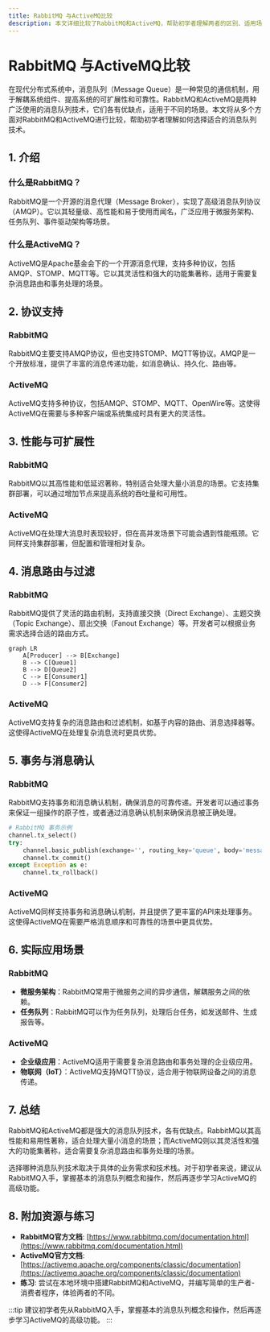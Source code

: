 ```yaml
---
title: RabbitMQ 与ActiveMQ比较
description: 本文详细比较了RabbitMQ和ActiveMQ，帮助初学者理解两者的区别、适用场景以及如何选择适合的消息队列技术。
---
```


# RabbitMQ 与ActiveMQ比较

在现代分布式系统中，消息队列（Message Queue）是一种常见的通信机制，用于解耦系统组件、提高系统的可扩展性和可靠性。RabbitMQ和ActiveMQ是两种广泛使用的消息队列技术，它们各有优缺点，适用于不同的场景。本文将从多个方面对RabbitMQ和ActiveMQ进行比较，帮助初学者理解如何选择适合的消息队列技术。

## 1. 介绍

### 什么是RabbitMQ？

RabbitMQ是一个开源的消息代理（Message Broker），实现了高级消息队列协议（AMQP）。它以其轻量级、高性能和易于使用而闻名，广泛应用于微服务架构、任务队列、事件驱动架构等场景。

### 什么是ActiveMQ？

ActiveMQ是Apache基金会下的一个开源消息代理，支持多种协议，包括AMQP、STOMP、MQTT等。它以其灵活性和强大的功能集著称，适用于需要复杂消息路由和事务处理的场景。

## 2. 协议支持

### RabbitMQ

RabbitMQ主要支持AMQP协议，但也支持STOMP、MQTT等协议。AMQP是一个开放标准，提供了丰富的消息传递功能，如消息确认、持久化、路由等。

### ActiveMQ

ActiveMQ支持多种协议，包括AMQP、STOMP、MQTT、OpenWire等。这使得ActiveMQ在需要与多种客户端或系统集成时具有更大的灵活性。

## 3. 性能与可扩展性

### RabbitMQ

RabbitMQ以其高性能和低延迟著称，特别适合处理大量小消息的场景。它支持集群部署，可以通过增加节点来提高系统的吞吐量和可用性。

### ActiveMQ

ActiveMQ在处理大消息时表现较好，但在高并发场景下可能会遇到性能瓶颈。它同样支持集群部署，但配置和管理相对复杂。

## 4. 消息路由与过滤

### RabbitMQ

RabbitMQ提供了灵活的路由机制，支持直接交换（Direct Exchange）、主题交换（Topic Exchange）、扇出交换（Fanout Exchange）等。开发者可以根据业务需求选择合适的路由方式。

```mermaid
graph LR
    A[Producer] --> B[Exchange]
    B --> C[Queue1]
    B --> D[Queue2]
    C --> E[Consumer1]
    D --> F[Consumer2]
```

### ActiveMQ

ActiveMQ支持复杂的消息路由和过滤机制，如基于内容的路由、消息选择器等。这使得ActiveMQ在处理复杂消息流时更具优势。

## 5. 事务与消息确认

### RabbitMQ

RabbitMQ支持事务和消息确认机制，确保消息的可靠传递。开发者可以通过事务来保证一组操作的原子性，或者通过消息确认机制来确保消息被正确处理。

```python
# RabbitMQ 事务示例
channel.tx_select()
try:
    channel.basic_publish(exchange='', routing_key='queue', body='message')
    channel.tx_commit()
except Exception as e:
    channel.tx_rollback()
```

### ActiveMQ

ActiveMQ同样支持事务和消息确认机制，并且提供了更丰富的API来处理事务。这使得ActiveMQ在需要严格消息顺序和可靠性的场景中更具优势。

## 6. 实际应用场景

### RabbitMQ

- **微服务架构**：RabbitMQ常用于微服务之间的异步通信，解耦服务之间的依赖。
- **任务队列**：RabbitMQ可以作为任务队列，处理后台任务，如发送邮件、生成报告等。

### ActiveMQ

- **企业级应用**：ActiveMQ适用于需要复杂消息路由和事务处理的企业级应用。
- **物联网（IoT）**：ActiveMQ支持MQTT协议，适合用于物联网设备之间的消息传递。

## 7. 总结

RabbitMQ和ActiveMQ都是强大的消息队列技术，各有优缺点。RabbitMQ以其高性能和易用性著称，适合处理大量小消息的场景；而ActiveMQ则以其灵活性和强大的功能集著称，适合需要复杂消息路由和事务处理的场景。

选择哪种消息队列技术取决于具体的业务需求和技术栈。对于初学者来说，建议从RabbitMQ入手，掌握基本的消息队列概念和操作，然后再逐步学习ActiveMQ的高级功能。

## 8. 附加资源与练习

- **RabbitMQ官方文档**: [https://www.rabbitmq.com/documentation.html](https://www.rabbitmq.com/documentation.html)
- **ActiveMQ官方文档**: [https://activemq.apache.org/components/classic/documentation](https://activemq.apache.org/components/classic/documentation)
- **练习**: 尝试在本地环境中搭建RabbitMQ和ActiveMQ，并编写简单的生产者-消费者程序，体验两者的不同。

:::tip
建议初学者先从RabbitMQ入手，掌握基本的消息队列概念和操作，然后再逐步学习ActiveMQ的高级功能。
:::